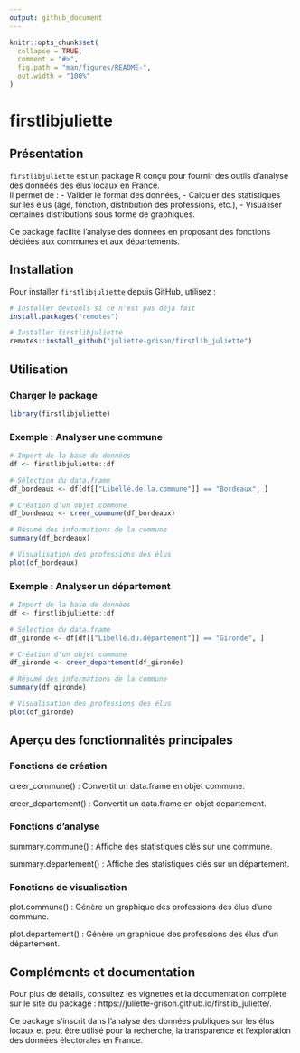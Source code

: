 ```yaml
---
output: github_document
---
```


```r
knitr::opts_chunk$set(
  collapse = TRUE,
  comment = "#>",
  fig.path = "man/figures/README-",
  out.width = "100%"
)
```

# firstlibjuliette

## Présentation

`firstlibjuliette` est un package R conçu pour fournir des outils d’analyse des données des élus locaux en France.  
Il permet de :
- Valider le format des données,
- Calculer des statistiques sur les élus (âge, fonction, distribution des professions, etc.),
- Visualiser certaines distributions sous forme de graphiques.

Ce package facilite l'analyse des données en proposant des fonctions dédiées aux communes et aux départements.

## Installation

Pour installer `firstlibjuliette` depuis GitHub, utilisez :

```r
# Installer devtools si ce n'est pas déjà fait
install.packages("remotes")

# Installer firstlibjuliette
remotes::install_github("juliette-grison/firstlib_juliette")
```

## Utilisation

### Charger le package

```r
library(firstlibjuliette)
```

### Exemple : Analyser une commune 

```r
# Import de la base de données
df <- firstlibjuliette::df

# Sélection du data.frame
df_bordeaux <- df[df[["Libellé.de.la.commune"]] == "Bordeaux", ]

# Création d'un objet commune
df_bordeaux <- creer_commune(df_bordeaux)

# Résumé des informations de la commune
summary(df_bordeaux)

# Visualisation des professions des élus
plot(df_bordeaux)
```

### Exemple : Analyser un département

```r
# Import de la base de données
df <- firstlibjuliette::df

# Sélection du data.frame
df_gironde <- df[df[["Libellé.du.département"]] == "Gironde", ]

# Création d'un objet commune
df_gironde <- creer_departement(df_gironde)

# Résumé des informations de la commune
summary(df_gironde)

# Visualisation des professions des élus
plot(df_gironde)
```

## Aperçu des fonctionnalités principales

### Fonctions de création

creer_commune() : Convertit un data.frame en objet commune.

creer_departement() : Convertit un data.frame en objet departement.

### Fonctions d'analyse

summary.commune() : Affiche des statistiques clés sur une commune.

summary.departement() : Affiche des statistiques clés sur un département.

### Fonctions de visualisation

plot.commune() : Génère un graphique des professions des élus d'une commune.

plot.departement() : Génère un graphique des professions des élus d'un département.

## Compléments et documentation

Pour plus de détails, consultez les vignettes et la documentation complète sur le site du package : https://juliette-grison.github.io/firstlib_juliette/.

Ce package s'inscrit dans l'analyse des données publiques sur les élus locaux et peut être utilisé pour la recherche, la transparence et l'exploration des données électorales en France.


